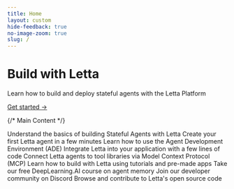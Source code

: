```yaml
---
title: Home
layout: custom
hide-feedback: true
no-image-zoom: true
slug: /
---
```


<style>
  {`
    img {
      cursor: pointer !important;
    }
    .rm-Lightbox-trigger {
      cursor: pointer !important;
    }
    [data-rmiz-wrap="visible"],
    [data-rmiz-wrap="hidden"] {
      cursor: pointer !important;
    }

    .letta-header {
      padding-top: 64px !important;
      padding-bottom: 64px !important;
      background-color: #f6f6f6 !important;
    }

    :is(.dark) .letta-header {
      background-color: #151515 !important;
    }

    .letta-header h1 {
      font-size: 4.0rem !important;
      line-height: 1.1 !important;
      font-weight: 300 !important;
      font-family: Roobert, sans-serif !important;  /* Use regular Roobert instead of Medium */
    }

    .letta-header p {
      font-size: 1.25rem !important;
      line-height: 1.3 !important;
      font-weight: 400 !important;
    }

    .letta-header a {
      border-bottom: 1px solid rgba(255,255,255,0.5) !important;
      font-size: 0.5rem !important;
      font-weight: normal !important;
    }

    .letta-header a:hover {
      border-bottom-color: white !important;
    }

    .fern-main .landingbody {
      max-width: 1195px !important;
      margin-left: auto !important;
      margin-right: auto !important;
    }

  `}
</style>
<div className="w-full letta-header">
  <div className="max-w-4xl mx-auto px-8 py-16 text-center">
    <h1 className="text-7xl mb-6">Build with Letta</h1>
    <p className="text-3xl font-light mb-8">
      Learn how to build and deploy stateful agents with the Letta Platform
    </p>
    <div className="mt-10">
      <a href="/letta-platform" className="text-xl font-normal hover:opacity-90 transition-opacity">
        Get started →
      </a>
    </div>
  </div>
</div>

{/* Main Content */}
<div className="landingbody max-w-4xl mx-auto px-8 py-12 mt-12">

<CardGroup cols={3}>
  <Card
    title="Guides and Concepts"
    icon="fa-sharp fa-solid fa-alien-8bit"
    href="/letta-platform"
  >
Understand the basics of building Stateful Agents with Letta
  </Card>
  <Card
    title="Quickstart"
    icon="fa-sharp fa-light fa-bolt"
    href="/guides/server/quickstart"
  >
Create your first Letta agent in a few minutes
  </Card>
  <Card
    title="Agent Development Environment"
    icon="fa-sharp fa-light fa-browser"
    href="/agent-development-environment"
  >
    Learn how to use the Agent Development Environment (ADE)
  </Card>
  <Card
    title="REST API and SDKs"
    icon="fa-sharp fa-light fa-code"
    href="/api-reference/overview"
  >
    Integrate Letta into your application with a few lines of code
  </Card>
  <Card
    title="MCP Support"
    icon="fa-brands fa-usb"
    href="/guides/agents/mcp"
  >
    Connect Letta agents to tool libraries via Model Context Protocol (MCP)
  </Card>
  <Card
    title="Cookbooks and Tutorials"
    icon="fa-sharp fa-light fa-books"
    href="/cookbooks"
  >
    Learn how to build with Letta using tutorials and pre-made apps
  </Card>
  <Card
    title="DeepLearning.AI Course"
    icon="fa-sharp fa-light fa-graduation-cap"
    href="https://www.deeplearning.ai/short-courses/llms-as-operating-systems-agent-memory"
  >
    Take our free DeepLearning.AI course on agent memory
  </Card>
  <Card
    title="Developer Community"
    icon="fa-brands fa-discord"
    href="https://discord.gg/letta"
  >
    Join our developer community on Discord
  </Card>
  <Card
    title="Open Source"
    icon="fa-brands fa-github"
    href="https://github.com/letta-ai/letta"
  >
    Browse and contribute to Letta's open source code
  </Card>

</CardGroup>

</div>
